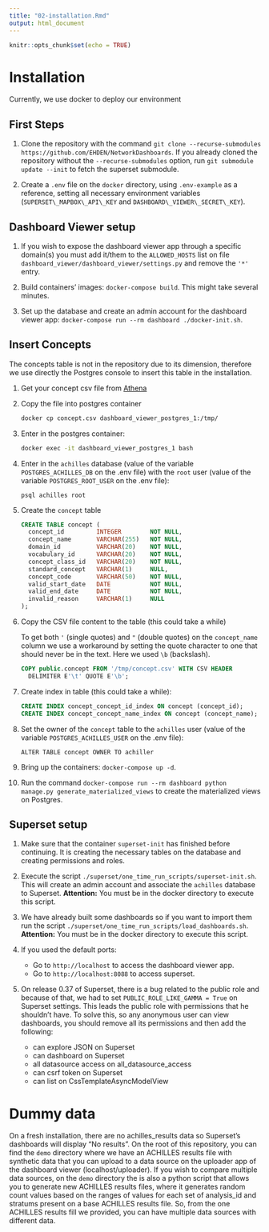 ```yaml
---
title: "02-installation.Rmd"
output: html_document
---
```


```r
knitr::opts_chunk$set(echo = TRUE)
```

# Installation

Currently, we use docker to deploy our environment

## First Steps

1. Clone the repository with the command `git clone --recurse-submodules https://github.com/EHDEN/NetworkDashboards`. If you already cloned the repository without the `--recurse-submodules` option, run `git submodule update --init` to fetch the superset submodule.

2. Create a `.env` file on the `docker` directory, using `.env-example` as a reference, setting all necessary environment variables (`SUPERSET\_MAPBOX\_API\_KEY` and `DASHBOARD\_VIEWER\_SECRET\_KEY`).

## Dashboard Viewer setup

1. If you wish to expose the dashboard viewer app through a specific domain(s) you must add it/them to the `ALLOWED_HOSTS` list on file `dashboard_viewer/dashboard_viewer/settings.py` and remove the `'*'` entry.

2. Build containers' images: `docker-compose build`. This might take several minutes.

3. Set up the database and create an admin account for the dashboard viewer app: `docker-compose run --rm dashboard ./docker-init.sh`.

## Insert Concepts

The concepts table is not in the repository due to its dimension, therefore we use directly the Postgres console to insert this table in the installation.

1. Get your concept csv file from [Athena](https://athena.ohdsi.org/)

2. Copy the file into postgres container

   ```sh
   docker cp concept.csv dashboard_viewer_postgres_1:/tmp/
   ```

3. Enter in the postgres container:

   ```sh
   docker exec -it dashboard_viewer_postgres_1 bash
   ```

4. Enter in the `achilles`  database (value of the variable `POSTGRES_ACHILLES_DB` on the .env file) with the `root` user (value of the variable `POSTGRES_ROOT_USER` on the .env file):

   ```
   psql achilles root
   ```

5. Create the `concept` table

   ```sql
   CREATE TABLE concept (
     concept_id         INTEGER        NOT NULL,
     concept_name       VARCHAR(255)   NOT NULL,
     domain_id          VARCHAR(20)    NOT NULL,
     vocabulary_id      VARCHAR(20)    NOT NULL,
     concept_class_id   VARCHAR(20)    NOT NULL,
     standard_concept   VARCHAR(1)     NULL,
     concept_code       VARCHAR(50)    NOT NULL,
     valid_start_date   DATE           NOT NULL,
     valid_end_date     DATE           NOT NULL,
     invalid_reason     VARCHAR(1)     NULL
   );
   ```

6. Copy the CSV file content to the table (this could take a while)

   To get both `'` (single quotes) and `"` (double quotes) on the `concept_name` column we use a workaround by setting the quote character to one that should never be in the text. Here we used `\b` (backslash).

   ```sql
   COPY public.concept FROM '/tmp/concept.csv' WITH CSV HEADER
     DELIMITER E'\t' QUOTE E'\b';
   ```

7. Create index in table (this could take a while):

   ```sql
   CREATE INDEX concept_concept_id_index ON concept (concept_id);
   CREATE INDEX concept_concept_name_index ON concept (concept_name);
   ```

8. Set the owner of the `concept` table to the `achilles` user (value of the variable `POSTGRES_ACHILLES_USER` on the .env file):

   ```
   ALTER TABLE concept OWNER TO achiller
   ```

9. Bring up the containers: `docker-compose up -d`.

10. Run the command `docker-compose run --rm dashboard python manage.py generate_materialized_views` to create the materialized views on Postgres.

## Superset setup

1. Make sure that the container `superset-init` has finished before continuing. It is creating the necessary tables on the database and creating permissions and roles.

2. Execute the script `./superset/one_time_run_scripts/superset-init.sh`. This will create an admin account and associate the `achilles` database to Superset. **Attention:** You must be in the docker directory to execute this script.

3. We have already built some dashboards so if you want to import them run the script `./superset/one_time_run_scripts/load_dashboards.sh`. **Attention:** You must be in the docker directory to execute this script.

4. If you used the default ports:

   - Go to `http://localhost` to access the dashboard viewer app.
   - Go to `http://localhost:8088` to access superset.

5. On release 0.37 of Superset, there is a bug related to the public role and because of that, we had to set `PUBLIC_ROLE_LIKE_GAMMA = True` on Superset settings. This leads the public role with permissions that he shouldn't have. To solve this, so any anonymous user can view dashboards, you should remove all its permissions and then add the following:

   - can explore JSON on Superset
   - can dashboard on Superset
   - all datasource access on all_datasource_access
   - can csrf token on Superset
   - can list on CssTemplateAsyncModelView

# Dummy data

On a fresh installation, there are no achilles_results data so Superset's dashboards will display "No results". On the root of this repository, you can find the `demo` directory where we have an ACHILLES results file with synthetic data that you can upload to a data source on the uploader app of the dashboard viewer (localhost/uploader). If you wish to compare multiple data sources, on the `demo` directory the is also a python script that allows you to generate new ACHILLES results files, where it generates random count values based on the ranges of values for each set of analysis_id and stratums present on a base ACHILLES results file. So, from the one ACHILLES results fill we provided, you can have multiple data sources with different data.
